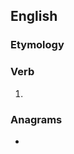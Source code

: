 ==English==

===Etymology===
{{suffix|please|est|lang=en}}

===Verb===
{{head|en|verb form}}

# {{en-archaic second-person singular of|please}}

===Anagrams===
* {{anagrams|en|a=aeelpsst|pasteles|peatless|tapeless}}
